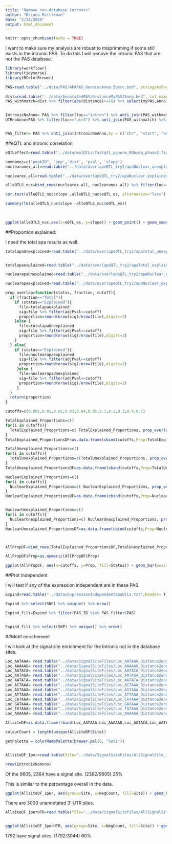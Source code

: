 ```yaml
---
title: "Remove non-database intronic"
author: "Briana Mittleman"
date: "2/13/2020"
output: html_document
---
```


```r
knitr::opts_chunk$set(echo = TRUE)
```

I want to make sure my analysis are robust to misprimming if some still exists in the intronic PAS. To do this I will remove the intronic PAS that are not the PAS database.  

```r
library(workflowr)
library(tidyverse)
library(RColorBrewer)
```

```r
PAS=read.table("../data/PAS/APAPAS_GeneLocAnno.5perc.bed", stringsAsFactors = F, col.names=c("chr","start","end","name","score", "strand")) %>% separate(name, into=c("pasNum","geneloc"),sep=":") %>% separate(geneloc,into=c("gene",'loc'), sep="_")
 
dist=read.table("../data/AnnotatedPAS/DistanceMyPAS2Anno.bed", col.names = c("chr", "start","end","myPAS", "score","strand","chr2", "start2", "end2", "anno", "score2", "strand2", "distance"),stringsAsFactors = F)
PAS_withmatch=dist %>% filter(abs(distance)<=10) %>% select(myPAS,anno) %>% unique() %>% separate(myPAS, into=c("pasNum", "geneID"), sep=":") %>% separate(geneID, into=c("gene", "loc"), sep="_") %>% select(pasNum)


IntronicNoAnno= PAS %>% filter(loc=="intron") %>% anti_join(PAS_withmatch) %>% mutate(PAS=paste("peak",pasNum, sep=""))
UTRnoAnno=PAS %>% filter(loc=="utr3") %>% anti_join(PAS_withmatch) %>% mutate(PAS=paste("peak",pasNum, sep=""))


PAS_filter= PAS %>% anti_join(IntronicNoAnno,by = c("chr", "start", "end", "pasNum", "gene", "loc", "score", "strand")) %>% mutate(PAS=paste("peak",pasNum, sep=""))
```

##eQTL and intronic correlation   

```r
eQTLeffect=read.table("../data/molQTLs/fastqtl_qqnorm_RNAseq_phase2.fixed.nominal.AllNomRes.GeneName_snploc.txt", stringsAsFactors = F, col.names = c("gene","snp","dist", "pval", "eQTL_es")) %>% select(gene, snp, eQTL_es)
```

```r
nomnames=c("peakID", 'snp','dist', 'pval', 'slope')
nuclearunex_all=read.table("../data/overlapeQTL_try2/apaNuclear_unexplainedQTLs.txt", stringsAsFactors = F, col.names = nomnames) %>% separate(peakID, into=c("chr","start","end","geneID"), sep=":") %>% separate(geneID, into=c("gene", "loc", "strand", "PASnum"), sep="_") %>% filter(PASnum %in% PAS_filter$PAS)

nuclearex_all=read.table("../data/overlapeQTL_try2/apaNuclear_explainedQTLs.txt", stringsAsFactors = F, col.names = nomnames) %>%  separate(peakID, into=c("chr","start","end","geneID"), sep=":") %>% separate(geneID, into=c("gene", "loc", "strand", "PASnum"), sep="_")%>% filter(PASnum %in% PAS_filter$PAS)
```


```r
alleQTLS_nuc=bind_rows(nuclearex_all, nuclearunex_all) %>% filter(loc=="intron") %>% inner_join(eQTLeffect, by=c("gene","snp"))

cor.test(alleQTLS_nuc$slope ,alleQTLS_nuc$eQTL_es, alternative="less")

summary(lm(alleQTLS_nuc$slope ~alleQTLS_nuc$eQTL_es))
  
  

```

```r
ggplot(alleQTLS_nuc,aes(x=eQTL_es, y=slope)) + geom_point() + geom_smooth(method = "lm")+ geom_text(y=-1, x=-1.5, label="Correlation= -0.32, P= 3x10^-10") + labs(title="Nuclear apa effect sizes vs eQTL eqtl effect sizes removed non annotated", y="Nuclear apaQTL effect size",x="eQTL effect size")
```


##Proportion explained:  

I need the total apa results as well. 
```r
totalapaUnexplained=read.table("../data/overlapeQTL_try2/apaTotal_unexplainedQTLs.txt", stringsAsFactors = F, col.names = nomnames)%>% separate(peakID, into=c("chr","start","end","geneID"), sep=":") %>% separate(geneID, into=c("gene", "loc", "strand", "PASnum"), sep="_") %>% group_by(gene, snp)  %>% mutate(nPeaks=n(), adjPval=pval* nPeaks)%>%  dplyr::slice(which.min(adjPval)) %>% filter(PASnum %in% PAS_filter$PAS)


totalapaexplained=read.table("../data/overlapeQTL_try2/apaTotal_explainedQTLs.txt", stringsAsFactors = F, col.names = nomnames) %>% separate(peakID, into=c("chr","start","end","geneID"), sep=":") %>% separate(geneID, into=c("gene", "loc", "strand", "PASnum"), sep="_") %>% group_by(gene, snp) %>%  mutate(nPeaks=n(), adjPval=pval* nPeaks) %>%  dplyr::slice(which.min(adjPval)) %>% filter(PASnum %in% PAS_filter$PAS)

nuclearapaUnexplained=read.table("../data/overlapeQTL_try2/apaNuclear_unexplainedQTLs.txt", stringsAsFactors = F, col.names = nomnames) %>% separate(peakID, into=c("chr","start","end","geneID"), sep=":") %>% separate(geneID, into=c("gene", "loc", "strand", "PASnum"), sep="_") %>% group_by(gene, snp)  %>%  mutate(nPeaks=n(), adjPval=pval* nPeaks) %>% dplyr::slice(which.min(adjPval))%>% filter(PASnum %in% PAS_filter$PAS)

nuclearapaexplained=read.table("../data/overlapeQTL_try2/apaNuclear_explainedQTLs.txt", stringsAsFactors = F, col.names = nomnames) %>% separate(peakID, into=c("chr","start","end","geneID"), sep=":") %>% separate(geneID, into=c("gene", "loc", "strand", "PASnum"), sep="_") %>% group_by(gene, snp) %>%  mutate(nPeaks=n(), adjPval=pval* nPeaks) %>%  dplyr::slice(which.min(adjPval))%>% filter(PASnum %in% PAS_filter$PAS)

```

```r
prop_overlap=function(status, fraction, cutoff){
  if (fraction=="Total"){
    if (status=="Explained"){
      file=totalapaexplained
      sig=file %>% filter(adjPval<=cutoff)
      proportion=round(nrow(sig)/nrow(file),digits=2)
    }else {
      file=totalapaUnexplained
      sig=file %>% filter(adjPval<=cutoff)
      proportion=round(nrow(sig)/nrow(file),digits=2)
    }
  } else{
    if (status=="Explained"){
      file=nuclearapaexplained
      sig=file %>% filter(adjPval<=cutoff)
      proportion=round(nrow(sig)/nrow(file),digits=2)
     }else {
      file=nuclearapaUnexplained
      sig=file %>% filter(adjPval<=cutoff)
      proportion=round(nrow(sig)/nrow(file),digits=2)
     }
  }
  return(proportion)
}
```

```r
cutoffs=c(0.001,0.01,0.02,0.03,0.04,0.05,0.1,0.2,0.3,0.4,0.5)

TotalExplained_Proportions=c()
for(i in cutoffs){
  TotalExplained_Proportions=c( TotalExplained_Proportions, prop_overlap("Explained", "Total", i))
}
TotalExplained_ProportionsDF=as.data.frame(cbind(cutoffs,Prop=TotalExplained_Proportions, Status=rep("Explained", 11), Fraction=rep("Total", 11)))

TotalUnexplained_Proportions=c()
for(i in cutoffs){
  TotalUnexplained_Proportions=c(TotalUnexplained_Proportions, prop_overlap("Unexplained", "Total", i))
}
TotalUnexplained_ProportionsDF=as.data.frame(cbind(cutoffs,Prop=TotalUnexplained_Proportions, Status=rep("Unexplained", 11), Fraction=rep("Total", 11)))

NuclearExplained_Proportions=c()
for(i in cutoffs){
  NuclearExplained_Proportions=c( NuclearExplained_Proportions, prop_overlap("Explained", "Nuclear", i))
}
NuclearExplained_ProportionsDF=as.data.frame(cbind(cutoffs,Prop=NuclearExplained_Proportions, Status=rep("Explained", 11), Fraction=rep("Nuclear", 11)))


NuclearUnexplained_Proportions=c()
for(i in cutoffs){
  NuclearUnexplained_Proportions=c( NuclearUnexplained_Proportions, prop_overlap("Unexplained", "Nuclear", i))
}
NuclearUnexplained_ProportionsDF=as.data.frame(cbind(cutoffs,Prop=NuclearUnexplained_Proportions, Status=rep("Unexplained", 11), Fraction=rep("Nuclear", 11)))



AllPropDF=bind_rows(TotalExplained_ProportionsDF,TotalUnexplained_ProportionsDF,NuclearExplained_ProportionsDF,NuclearUnexplained_ProportionsDF)

AllPropDF$Prop=as.numeric(AllPropDF$Prop)
```

```r
ggplot(AllPropDF, aes(x=cutoffs, y=Prop, fill=Status)) + geom_bar(position = "dodge", stat="identity") + facet_grid(~Fraction) + labs(title="Proportion of eQTLs explained by apaQTLs remove Intronic PAS not in database", y="Proportion", "P-Value cut off") + scale_fill_manual(values=c("orange", "blue"))+ theme(axis.text.x = element_text(angle = 90, hjust = .5))
```


##Prot independent   

I will test if any of the expression independent are in these PAS  

```r
Expind=read.table("../data/ExpressionIndependentapaQTLs.txt",header= T) 

Expind %>% select(SNP) %>% unique() %>% nrow()

Expind_filt=Expind %>% filter(PAS_ID %in% PAS_filter$PAS)


Expind_filt %>% select(SNP) %>% unique() %>% nrow()
```

##Motif enrichement

I will look at the signal site enrichment for the Intronic not in the database sites.  

```r
Loc_AATAAA= read.table("../data/SignalSiteFiles/Loc_AATAAA_Distance2end.txt", header=F, col.names =c( "PAS", "Distance2PAS")) %>% mutate(Site="AATAAA")
Loc_AAAAAG= read.table("../data/SignalSiteFiles/Loc_AAAAAG_Distance2end.txt", header=F, col.names =c( "PAS", "Distance2PAS")) %>% mutate(Site="AAAAAG")
Loc_AATACA= read.table("../data/SignalSiteFiles/Loc_AATACA_Distance2end.txt", header=F, col.names =c( "PAS", "Distance2PAS")) %>% mutate(Site="AATACA")
Loc_AATAGA= read.table("../data/SignalSiteFiles/Loc_AATAGA_Distance2end.txt", header=F, col.names =c( "PAS", "Distance2PAS")) %>% mutate(Site="AATAGA")
Loc_AATATA= read.table("../data/SignalSiteFiles/Loc_AATATA_Distance2end.txt", header=F, col.names =c( "PAS", "Distance2PAS")) %>% mutate(Site="AATATA")
Loc_ACTAAA= read.table("../data/SignalSiteFiles/Loc_ACTAAA_Distance2end.txt", header=F, col.names =c( "PAS", "Distance2PAS")) %>% mutate(Site="ACTAAA")
Loc_AGTAAA= read.table("../data/SignalSiteFiles/Loc_AGTAAA_Distance2end.txt", header=F, col.names =c( "PAS", "Distance2PAS")) %>% mutate(Site="AGTAAA")
Loc_ATTAAA= read.table("../data/SignalSiteFiles/Loc_ATTAAA_Distance2end.txt", header=F, col.names =c( "PAS", "Distance2PAS")) %>% mutate(Site="ATTAAA")
Loc_CATAAA= read.table("../data/SignalSiteFiles/Loc_CATAAA_Distance2end.txt", header=F, col.names =c( "PAS", "Distance2PAS")) %>% mutate(Site="CATAAA")
Loc_GATAAA= read.table("../data/SignalSiteFiles/Loc_GATAAA_Distance2end.txt", header=F, col.names =c( "PAS", "Distance2PAS")) %>% mutate(Site="GATAAA")
Loc_TATAAA= read.table("../data/SignalSiteFiles/Loc_TATAAA_Distance2end.txt", header=F, col.names =c( "PAS", "Distance2PAS")) %>% mutate(Site="TATAAA")
Loc_AAAAAA= read.table("../data/SignalSiteFiles/Loc_AAAAAA_Distance2end.txt", header=F, col.names =c( "PAS", "Distance2PAS")) %>% mutate(Site="AAAAAA")

AllsiteDF=as.data.frame(rbind(Loc_AATAAA,Loc_AAAAAG,Loc_AATACA,Loc_AATAGA,Loc_AATATA,Loc_ACTAAA,Loc_AGTAAA,Loc_ATTAAA, Loc_GATAAA,Loc_TATAAA,Loc_CATAAA, Loc_AAAAAA))

colourCount = length(unique(AllsiteDF$Site))

getPalette = colorRampPalette(brewer.pal(8, "Set1"))


AllsiteDF_1per=read.table(file="../data/SignalSiteFiles/AllSignalSite_1perPAS.txt", col.names = colnames(AllsiteDF)) %>% mutate(NegCount=-1*as.integer(as.character(Distance2PAS))) %>% separate(PAS, into=c("peak", "geneloc"), sep=":") %>% mutate(PAS=paste("peak",peak ,sep="")) %>% semi_join(IntronicNoAnno, by="PAS")

nrow(IntronicNoAnno)
```

Of the 9605, 2364 have a signal site. (2362/9605) 25%

This is similar to the percentage overall in the data.

```r
ggplot(AllsiteDF_1per, aes(group=Site, x=NegCount, fill=Site)) + geom_histogram(position="stack",bins=50 ) + labs(x="Distance from PAS", y="N annotated Sites", title="Location of intronic unannotated signal sites")  +  scale_fill_manual(values = getPalette(colourCount))
```
There are 3000 unannotated 3' UTR sites. 

```r
AllsiteDF_1perUTR=read.table(file="../data/SignalSiteFiles/AllSignalSite_1perPAS.txt", col.names = colnames(AllsiteDF)) %>% mutate(NegCount=-1*as.integer(as.character(Distance2PAS))) %>% separate(PAS, into=c("peak", "geneloc"), sep=":") %>% mutate(PAS=paste("peak",peak ,sep="")) %>% semi_join(UTRnoAnno, by="PAS")


ggplot(AllsiteDF_1perUTR, aes(group=Site, x=NegCount, fill=Site)) + geom_histogram(position="stack",bins=50 ) + labs(x="Distance from PAS", y="N annotated Sites", title="Location of 3' UTR unannotated signal sites")  +  scale_fill_manual(values = getPalette(colourCount))
```

1792 have signal sites.  (1792/3044) 60%

